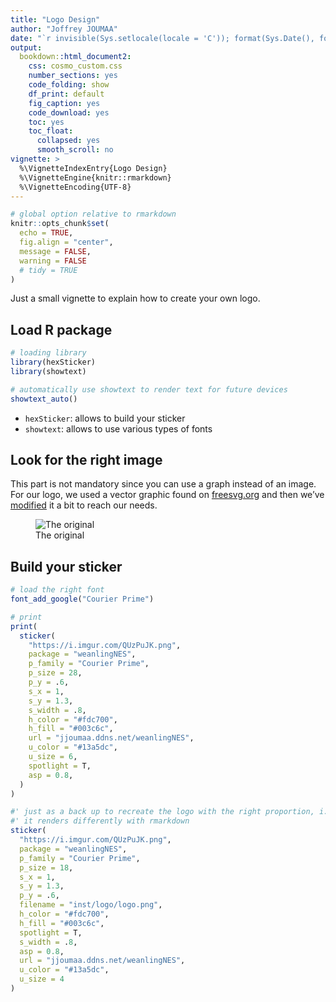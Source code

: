 ```yaml
---
title: "Logo Design"
author: "Joffrey JOUMAA"
date: "`r invisible(Sys.setlocale(locale = 'C')); format(Sys.Date(), format = '%B %d, %Y')`"
output:
  bookdown::html_document2:
    css: cosmo_custom.css
    number_sections: yes
    code_folding: show
    df_print: default
    fig_caption: yes
    code_download: yes
    toc: yes
    toc_float:
      collapsed: yes
      smooth_scroll: no
vignette: >
  %\VignetteIndexEntry{Logo Design}
  %\VignetteEngine{knitr::rmarkdown}
  %\VignetteEncoding{UTF-8}
---
```


```r
# global option relative to rmarkdown
knitr::opts_chunk$set(
  echo = TRUE,
  fig.align = "center",
  message = FALSE,
  warning = FALSE
  # tidy = TRUE
)
```

Just a small vignette to explain how to create your own logo.

## Load R package

```r
# loading library
library(hexSticker)
library(showtext)

# automatically use showtext to render text for future devices
showtext_auto()
```

* `hexSticker`: allows to build your sticker
* `showtext`: allows to use various types of fonts

## Look for the right image

This part is not mandatory since you can use a graph instead of an image. For our logo, we used a vector graphic found on [freesvg.org](https://freesvg.org/baby-seal-drawing) and then we've [modified](https://imgur.com/a/mPpVdiJ) it a bit to reach our needs.

![The original](https://freesvg.org/img/Cute-baby-seal.png)

## Build your sticker

```r
# load the right font
font_add_google("Courier Prime")

# print
print(
  sticker(
    "https://i.imgur.com/QUzPuJK.png",
    package = "weanlingNES",
    p_family = "Courier Prime",
    p_size = 28,
    p_y = .6,
    s_x = 1,
    s_y = 1.3,
    s_width = .8,
    h_color = "#fdc700",
    h_fill = "#003c6c",
    url = "jjoumaa.ddns.net/weanlingNES",
    u_color = "#13a5dc",
    u_size = 6,
    spotlight = T,
    asp = 0.8,
  )
)
```
```r
#' just as a back up to recreate the logo with the right proportion, i.e. it
#' it renders differently with rmarkdown
sticker(
  "https://i.imgur.com/QUzPuJK.png",
  package = "weanlingNES",
  p_family = "Courier Prime",
  p_size = 18,
  s_x = 1,
  s_y = 1.3,
  p_y = .6,
  filename = "inst/logo/logo.png",
  h_color = "#fdc700",
  h_fill = "#003c6c",
  spotlight = T,
  s_width = .8,
  asp = 0.8,
  url = "jjoumaa.ddns.net/weanlingNES",
  u_color = "#13a5dc",
  u_size = 4
)
```

